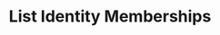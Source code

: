 ---
title: "List Identity Memberships"
openapi: "GET /api/v2/organizations/{organizationId}/identity-memberships"
---
